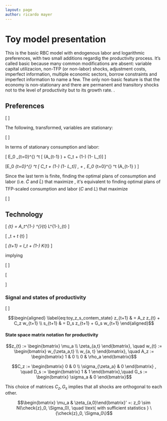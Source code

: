 ```yaml
---
layout: page
author: ricardo mayer
---
```


<script type="text/x-mathjax-config"> MathJax.Hub.Config({ TeX: { equationNumbers: {autoNumber: "AMS"} } });       
</script>

<script type="text/javascript" src="http://cdn.mathjax.org/mathjax/latest/MathJax.js?config=TeX-AMS_HTML-full.js"></script>



Toy model presentation
========================================================



This is the basic RBC model with endogenous labor and logarithmic preferences, with two small additions regardig the productivity process. It's called basic because  many common modifications are absent: variable capital utilizacion, non-TFP (or non-labor) shocks, adjustment costs, imperfect information, multiple economic sectors, borrow constraints and imperfect information to name a few. The only non-basic feature is that the economy is non-stationary and there are permanent and transitory shocks not to the level of productivity but to its growth rate. .


Preferences
-----------

\[
\begin{equation}\label{eq:toy-preferences}
E_0 \sum_{t=0}^{\infty}  \beta^t
[ \nu \ln \tilde{C}_t + (1-\nu) \ln (1- \tilde{L}_t)]
\end{equation}
\]

The following, transformed, variables are stationary:

\[
\begin{equation}
\label{eq:toy-stationary-variables}
C_t := \frac{\tilde{C}_t}{A_{t-1} }, \quad  K_t := \frac{\tilde{K}_t}{A_{t-1} }, \quad  I_t := \frac{\tilde{I}_t}{A_{t-1} }, \quad L_t := \tilde{L}_t
\end{equation}
\]

In terms of stationary consumption and labor:

\[
E_0 \sum_{t=0}^{\infty}  \beta^t
[ \nu \ln (A_{t-1}  ) + \nu \ln C_t + (1-\nu) \ln (1-  L_t)]
\]

\[E_0 \sum_{t=0}^{\infty}  \beta^t
[ \nu \ln C_t + (1-\nu) \ln (1-  L_t)] \, + \, \nu E_0 \sum_{t=0}^{\infty}  \beta^t  \ln (A_{t-1}  )
\]

Since the last term is finite,  finding the optimal plans of
consumption and labor (i.e. $\tilde{C}$ and $\tilde{L}$) that maximize
\eqref{eq:toy-preferences} ,
it's equivalent to finding optimal plans of TFP-scaled consumption and
labor ($C$ and $L$) that maximize \eqref{eq:toy-preferences-stationary}

\[
\begin{equation}
\label{eq:toy-preferences-stationary}
 E_0 \sum_{t=0}^{\infty}  \beta^t
[ \nu \ln C_t + (1-\nu) \ln (1-  L_t)]
\end{equation}
\]

Technology
----------

\[
\label{eq:toy_prod_tilde}
\tilde{Y}_{t} = A_t^{1-\alpha}  \tilde{K}^{\alpha}_{t} L^{1-\alpha}_{t}
\]

\[
\label{eq:toy_CIYtilde}
\tilde{C}_t + \tilde{I}_t \leq \tilde{Y}_{t}
\]

\[
\label{eq:toy_Kevol_tilde}
\tilde{K}_{t+1} =  I_t + (1-\delta) K_{t}
\]

implying

\[
\begin{equation}
\label{eq:toy_CKYtilde}
\tilde{C}_t + \tilde{K}_{t+1} - (1-\delta)\tilde{K}_{t} \leq A_t^{1-\alpha}  \tilde{K}^{\alpha}_{t} L^{1-\alpha}_{t}
\end{equation}
\]

\[
\begin{aligned}
A_{t+1}  =  & A_{t}~ e^{a_{t+1}},  \quad A_0 ~\text{given} \end{aligned}
\]



### Signal and states of productivity

\[
\begin{align}
\mu_{a} & = \mu_{a} \\
\zeta_{a,t+1} & = A_{\zeta_a} \zeta_{a,t} + C_{\zeta_a} w_{t+1} \label{eq:zetaa-evol} \\
a_{t+1} & = \mu_{a} + \zeta_{a,t+1} + \sigma_{a} w_{a,t+1} \label{eq:signal_contemp_state}
\end{align}
\]




$$\begin{aligned}
\label{eq:toy_z_s_contem_state}
z_{t+1} & = A_z z_{t} + C_z w_{t+1} \\
s_{t+1} & = D_s z_{t+1} + G_s w_{t+1}  \end{aligned}$$

#### State space matrix notation for productivity

$$z_{t} := \begin{bmatrix} \mu_a  \\ \zeta_{a,t}  \end{bmatrix}, \quad  w_{t} := \begin{bmatrix} w_{\zeta_a,t}    \\ w_{a, t}  \end{bmatrix}, \quad A_z := \begin{bmatrix} 1 & 0 \\  0 & \rho_a \end{bmatrix}$$

$$C_z := \begin{bmatrix}   0 & 0  \\   \sigma_{\zeta_a} & 0  \end{bmatrix} , \quad D_s := \begin{bmatrix} 1 & 1 \end{bmatrix},\quad  G_s := \begin{bmatrix} \sigma_a & 0  \end{bmatrix}$$

This choice of matrices $C_z, G_s$ implies that all shocks are
orthogonal to each other.

$$\begin{bmatrix} \mu_a & \zeta_{a,0}\end{bmatrix}' =: z_0 \sim N(\check{z}_0, \Sigma_0), \quad \text{ with sufficient statistics } \{\check{z}_0, \Sigma_0\}$$

